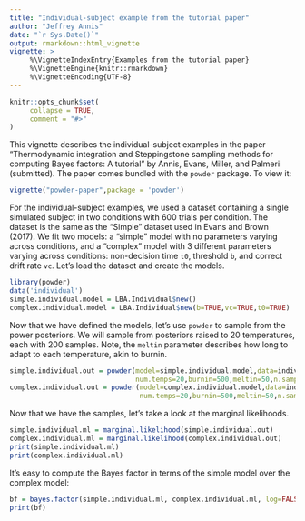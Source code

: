 ```yaml
---
title: "Individual-subject example from the tutorial paper"
author: "Jeffrey Annis"
date: "`r Sys.Date()`"
output: rmarkdown::html_vignette
vignette: >
     %\VignetteIndexEntry{Examples from the tutorial paper}
     %\VignetteEngine{knitr::rmarkdown}
     %\VignetteEncoding{UTF-8}
---
```


```r
knitr::opts_chunk$set(
     collapse = TRUE,
     comment = "#>"
)
```
This vignette describes the individual-subject examples in the paper "Thermodynamic integration and Steppingstone sampling methods for computing Bayes factors: A tutorial" by Annis, Evans, Miller, and Palmeri (submitted). The paper comes bundled with the `powder` package. To view it:
```r
vignette("powder-paper",package = 'powder')
```
For the individual-subject examples, we used a dataset containing a single simulated subject in two conditions with 600 trials per condition. The dataset is the same as the "Simple" dataset used in Evans and Brown (2017). We fit two models: a "simple" model with no parameters varying across conditions, and a "complex" model with 3 different parameters varying across conditions: non-decision time `t0`, threshold `b`, and correct drift rate `vc`. Let's load the dataset and create the models.
```r
library(powder)
data('individual')
simple.individual.model = LBA.Individual$new()
complex.individual.model = LBA.Individual$new(b=TRUE,vc=TRUE,t0=TRUE)
```
Now that we have defined the models, let's use `powder` to sample from the power posteriors. We will sample from posteriors raised to 20 temperatures, each with 200 samples. Note, the `meltin` parameter describes how long to adapt to each temperature, akin to burnin.
```r
simple.individual.out = powder(model=simple.individual.model,data=individual,
                               num.temps=20,burnin=500,meltin=50,n.samples=100,verbose=FALSE)
complex.individual.out = powder(model=complex.individual.model,data=individual,
                                num.temps=20,burnin=500,meltin=50,n.samples=100,verbose=FALSE)
```
Now that we have the samples, let's take a look at the marginal likelihoods.
```r
simple.individual.ml = marginal.likelihood(simple.individual.out)
complex.individual.ml = marginal.likelihood(complex.individual.out)
print(simple.individual.ml)
print(complex.individual.ml)
```
It's easy to compute the Bayes factor in terms of the simple model over the complex model:
```r
bf = bayes.factor(simple.individual.ml, complex.individual.ml, log=FALSE)
print(bf)
```
